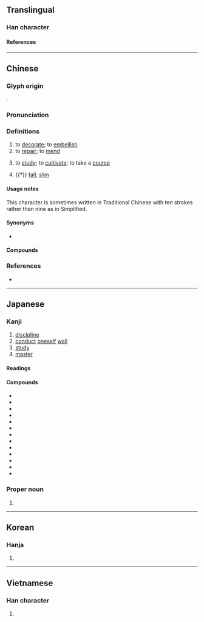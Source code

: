 {{also|脩}}
{{character info}}
==Translingual==
{{stroke order|strokes=9}}

===Han character===
{{Han char|rn=9|rad=人|as=07|asj=08|sn=9|snj=10|four=28222|canj=OLOH|ids=⿲亻丨⿱夂彡(G),⿲亻丨㣊(HTJKV)}}

====References====
{{Han ref|kx=0106.050|dkj=00721|dj=0225.130|hdz=10159.020|uh=4FEE}}

----

==Chinese==
{{zh-forms|alt=俢,㣊-second round simplified}}

===Glyph origin===
{{Han etym}}
{{Han compound|攸|彡|ls=psc|c1=p|c2=s}}.

===Pronunciation===
{{zh-pron
|m=xiū
|m-s=xiu1
|dg=
|c=sau1
|c-t=
|g=
|h=pfs=siû
|j=
|mb=siú
|md=siŭ
|mn=siu
|mn-t=siu1
|w=
|x=
|ma=Zh-xiu.ogg
|mc=y
|oc=y
|cat=v
}}

===Definitions===
{{zh-hanzi}}

# to [[decorate]]; to [[embellish]]
# to [[repair]]; to [[mend]]
# {{lb|zh|education}} to [[study]]; to [[cultivate]]; to take a [[course]]
# {{†}} [[tall]]; [[slim]]

====Usage notes====
This character is sometimes written in Traditional Chinese with ten strokes rather than nine as in Simplified.

====Synonyms====
* {{s|to repair}}
{{zh-syn-saurus|修補}}

====Compounds====
{{zh-der|修版|修道|修訂|修復|修改|修建|修理|修飾|修養|修整|修正|修築|大修|修辭學|修煉|修女|修指甲|修治|修函|修士|修蓋|修橋補路|不修|不修帷薄|修舊利廢|修持|不修小節|修身養性|修濬|在職進修|年久失修|帕修斯|修習|修撰|修仙|修明|修補|修枝|修造|俊眼修眉|修省|修邊幅|修墓|修眉|修邊|修己|修正主義|修謹以俟|修竹|修路|小修|修阻|恨苦修行|修行|必修科|必修|修譜|修辭|不修邊幅|修飾邊幅|專修|修學|修書|修和|修五臟廟|帷薄不修|修長|修繕|修剪|修訂本|修文偃武|地下修文|姱修|修業|女修士|修憲|帶髮修行|修身|修母畫荻|修葺|修練|修腳|報修|修鍊|主修|在家修|偃武修文|修道院|修齋|修修|失修|修置產室|前修|修睦|修文|修好|兼修|修齡|公門修行|修禊|修面|修辭格|修身齊家|修護|修名|修史|修容|修正液|修短|碎修兒|束修|演武修文|檢修|監修|束身自修|暑修班|潛修|滴修都速|研修|滅罪修因|擋修|文修武偃|程序修憲|福惠雙修|承修|武偃文修|搶修|清修|束身修行|焚修|歲修|棄武修文|文修武備|整修|編修|自修|選修科|講信修睦|纂修|養性修真|術德兼修|靜修|補修|進德修業|蹇修|興修|維修|阿修羅|阻修|選修|重修舊好|重修|邊幅不修|翻修|進修|裝修|苦修|茂林修竹|修武|導修課|忒修斯}}

===References===
* {{R:yue:Hanzi}}

{{zh-cat|Elementary}}

----

==Japanese==

===Kanji===
{{ja-kanji|grade=5|rs=人08}}

# [[discipline]]
# [[conduct]] [[oneself]] [[well]]
# [[study]]
# [[master]]

====Readings====
{{ja-readings
|goon=しゅ, す
|kanon=しゅう<しう
|kun=おさ-める, おさ-まる
|nanori=のぶ
}}

====Compounds====
{{der-top3|Compounds}}
* {{ja-r|改修|かいしゅう}}
* {{ja-r|修行|しゅぎょう}}
* {{ja-r|修士|しゅうし}}
* {{ja-r|修整|しゅうせい}}
* {{ja-r|修正|しゅうせい}}
* {{ja-r|修繕|しゅうぜん}}
* {{ja-r|修訂|しゅうてい}}
* {{ja-r|修道|しゅうどう}}
* {{ja-r|修復|しゅうふく}}
* {{ja-r|修補|しゅうほ}}
* {{ja-r|修羅|しゅら}}
* {{ja-r|修理|しゅうり}}
* {{ja-r|補修|ほしゅう}}
{{der-bottom}}

===Proper noun===
{{ja-pos|おさむ|proper}}

# {{given name|ja|male|sort=おさむ}}

----

==Korean==

===Hanja===
{{ko-hanja|닦다|닦을|수}}

# {{hanja form of|수|[[discipline]]}}

----

==Vietnamese==

===Han character===
{{vi-readings|reading=[[tu]], [[khương]]|rs=人07}}

# {{rfdef|vi|sort=人07}}